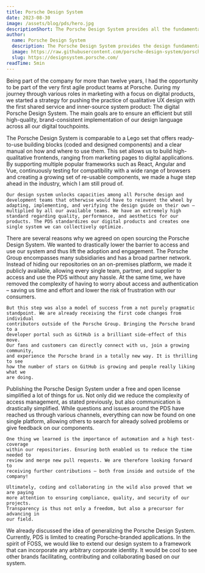 ```yaml
---
title: Porsche Design System
date: 2023-08-30
image: /assets/blog/pds/hero.jpg
descriptionShort: The Porsche Design System provides all the fundamental UXI guidelines and pattern-based web components to build brand driven, consistent and intuitive designs for digital Porsche products. Marcel Bertram, Specialist Digital Marketing UI/UX at Porsche, explains why this project was published as an open-source project and what his team learned along this way.
author:
  name: Porsche Design System
  description: The Porsche Design System provides the design fundamentals and elements for efficiently creating aesthetic and high-quality web applications, including easy-to-use Figma and UX Pin libraries, coded Web Components and comprehensive usage guidelines. Everything is built and tested following the Porsche quality standards and corporate design principles.
  image: https://raw.githubusercontent.com/porsche-design-system/porsche-design-system/main/packages/crest/src/porsche-crest%403x.png
  slug: https://designsystem.porsche.com/
readTime: 5min
---
```


<ImageText imageSrc="/assets/blog/pds/1.jpg" imageAlt="Marcel Bertram" theme="light"
    title="Tell us a little more about yourself, your role at Porsche and what topics drive you.">
    Being part of the company for more than twelve years, I had the opportunity
    to be part of the very first agile product teams at Porsche. During my
    journey through various roles in marketing with a focus on digital products,
    we started a strategy for pushing the practice of qualitative UX design with
    the first shared service and inner-source system product: The digital
    Porsche Design System. The main goals are to ensure an efficient but still
    high-quality, brand-consistent implementation of our design language across
    all our digital touchpoints.
</ImageText>

<ImageText imageSrc="/assets/blog/pds/2.jpg" imageAlt="Marcel Bertram" theme="light" left
    title="You are currently maintaining Porsche's open-source project Porsche Design System on GitHub. How would you explain your project to a five-year-old? What problem does your project solve for Porsche?">
    The Porsche Design System is comparable to a Lego set that offers
    ready-to-use building blocks (coded and designed components) and a clear
    manual on how and where to use them. This set allows us to build
    high-qualitative frontends, ranging from marketing pages to digital
    applications. By supporting multiple popular frameworks such as React,
    Angular and Vue, continuously testing for compatibility with a wide
    range of browsers and creating a growing set of re-usable components, we
    made a huge step ahead in the industry, which I am still proud of.
    
    Our design system unlocks capacities among all Porsche design and
    development teams that otherwise would have to reinvent the wheel by
    adapting, implementing, and verifying the design guide on their own –
    multiplied by all our available teams. We have an extremely high
    standard regarding quality, performance, and aesthetics for our
    products. The PDS standardizes our digital products and creates one
    single system we can collectively optimize.
</ImageText>

<ImageText imageSrc="/assets/blog/pds/3.jpg" imageAlt="Marcel Bertram" theme="light"
    title="By publishing the Porsche Design System as an open-source project, you have made a big step ahead in our FOSS movement. What was your initial motivation to take this path? Can you tell us why you have chosen to release your project on GitHub?">
    There are several reasons why we agreed on open sourcing the Porsche
    Design System. We wanted to drastically lower the barrier to access and
    use our system and thus lift the adoption and engagement. The Porsche
    Group encompasses many subsidiaries and has a broad partner network.
    Instead of hiding our repositories on an on-premises platform, we made
    it publicly available, allowing every single team, partner, and supplier
    to access and use the PDS without any hassle. At the same time, we have
    removed the complexity of having to worry about access and
    authentication – saving us time and effort and lower the risk of
    frustration with our consumers.

    But this step was also a model of success from a not purely pragmatic
    standpoint. We are already receiving the first code changes from individual
    contributors outside of the Porsche Group. Bringing the Porsche brand to a
    developer portal such as GitHub is a brilliant side-effect of this move.
    Our fans and customers can directly connect with us, join a growing community,
    and experience the Porsche brand in a totally new way. It is thrilling to see
    how the number of stars on GitHub is growing and people really liking what we
    are doing.
</ImageText>

<ImageText imageSrc="/assets/blog/pds/4.jpg" imageAlt="Marcel Bertram" theme="light" left
    title="What did you learn along the way? What were the benefits of this strategy for you, your team and Porsche?">
    Publishing the Porsche Design System under a free and open license simplified a
    lot of things for us. Not only did we reduce the complexity of access
    management, as stated previously, but also communication is drastically
    simplified. While questions and issues around the PDS have reached us through
    various channels, everything can now be found on one single platform, allowing
    others to search for already solved problems or give feedback on our components.

    One thing we learned is the importance of automation and a high test-coverage
    within our repositories. Ensuring both enabled us to reduce the time needed to
    review and merge new pull requests. We are therefore looking forward to
    receiving further contributions – both from inside and outside of the company!

    Ultimately, coding and collaborating in the wild also proved that we are paying
    more attention to ensuring compliance, quality, and security of our projects.
    Transparency is thus not only a freedom, but also a precursor for advancing in
    our field.
</ImageText>

<ImageText imageSrc="/assets/blog/pds/5.jpg" imageAlt="Marcel Bertram" theme="light"
    title="With a glimpse into the future: What are your further plans regarding FOSS Contributions? Who would you like to see next joining our FOSS Contributor community?">
    We already discussed the idea of generalizing the Porsche Design System.
    Currently, PDS is limited to creating Porsche-branded applications. In
    the spirit of FOSS, we would like to extend our design system to a
    framework that can incorporate any arbitrary corporate identity. It
    would be cool to see other brands facilitating, contributing and
    collaborating based on our system.
</ImageText>
